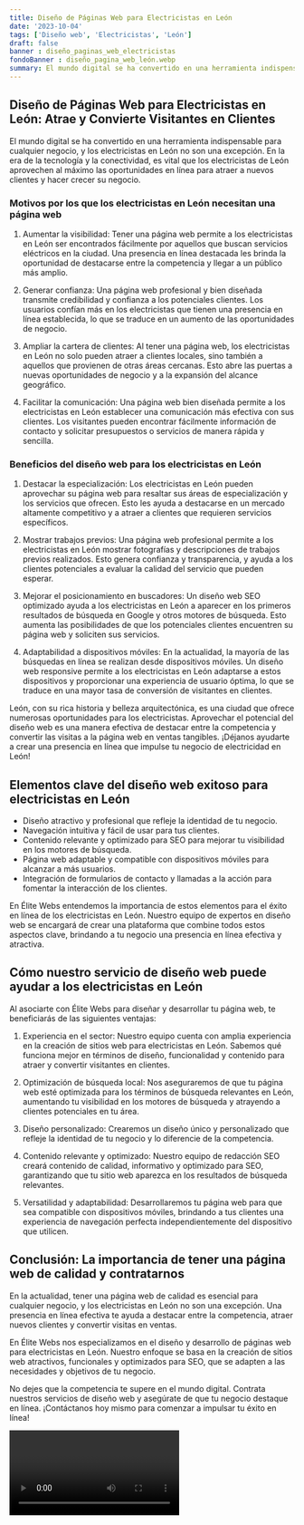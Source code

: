```yaml
---
title: Diseño de Páginas Web para Electricistas en León
date: '2023-10-04'
tags: ['Diseño web', 'Electricistas', 'León']
draft: false
banner : diseño_paginas_web_electricistas
fondoBanner : diseño_pagina_web_león.webp
summary: El mundo digital se ha convertido en una herramienta indispensable para cualquier negocio, y los electricistas en León no son una excepción. En la era de la tecnología y la conectividad, es vital que los electricistas de León aprovechen al máximo las oportunidades en línea para atraer a nuevos clientes y hacer crecer su negocio.
---
```


## Diseño de Páginas Web para Electricistas en León: Atrae y Convierte Visitantes en Clientes

El mundo digital se ha convertido en una herramienta indispensable para cualquier negocio, y los electricistas en León no son una excepción. En la era de la tecnología y la conectividad, es vital que los electricistas de León aprovechen al máximo las oportunidades en línea para atraer a nuevos clientes y hacer crecer su negocio.

### Motivos por los que los electricistas en León necesitan una página web

1. Aumentar la visibilidad: Tener una página web permite a los electricistas en León ser encontrados fácilmente por aquellos que buscan servicios eléctricos en la ciudad. Una presencia en línea destacada les brinda la oportunidad de destacarse entre la competencia y llegar a un público más amplio.

2. Generar confianza: Una página web profesional y bien diseñada transmite credibilidad y confianza a los potenciales clientes. Los usuarios confían más en los electricistas que tienen una presencia en línea establecida, lo que se traduce en un aumento de las oportunidades de negocio.

3. Ampliar la cartera de clientes: Al tener una página web, los electricistas en León no solo pueden atraer a clientes locales, sino también a aquellos que provienen de otras áreas cercanas. Esto abre las puertas a nuevas oportunidades de negocio y a la expansión del alcance geográfico.

4. Facilitar la comunicación: Una página web bien diseñada permite a los electricistas en León establecer una comunicación más efectiva con sus clientes. Los visitantes pueden encontrar fácilmente información de contacto y solicitar presupuestos o servicios de manera rápida y sencilla.

### Beneficios del diseño web para los electricistas en León

1. Destacar la especialización: Los electricistas en León pueden aprovechar su página web para resaltar sus áreas de especialización y los servicios que ofrecen. Esto les ayuda a destacarse en un mercado altamente competitivo y a atraer a clientes que requieren servicios específicos.

2. Mostrar trabajos previos: Una página web profesional permite a los electricistas en León mostrar fotografías y descripciones de trabajos previos realizados. Esto genera confianza y transparencia, y ayuda a los clientes potenciales a evaluar la calidad del servicio que pueden esperar.

3. Mejorar el posicionamiento en buscadores: Un diseño web SEO optimizado ayuda a los electricistas en León a aparecer en los primeros resultados de búsqueda en Google y otros motores de búsqueda. Esto aumenta las posibilidades de que los potenciales clientes encuentren su página web y soliciten sus servicios.

4. Adaptabilidad a dispositivos móviles: En la actualidad, la mayoría de las búsquedas en línea se realizan desde dispositivos móviles. Un diseño web responsive permite a los electricistas en León adaptarse a estos dispositivos y proporcionar una experiencia de usuario óptima, lo que se traduce en una mayor tasa de conversión de visitantes en clientes.

León, con su rica historia y belleza arquitectónica, es una ciudad que ofrece numerosas oportunidades para los electricistas. Aprovechar el potencial del diseño web es una manera efectiva de destacar entre la competencia y convertir las visitas a la página web en ventas tangibles. ¡Déjanos ayudarte a crear una presencia en línea que impulse tu negocio de electricidad en León!

<GifSeo />

<Cta />

## Elementos clave del diseño web exitoso para electricistas en León

- Diseño atractivo y profesional que refleje la identidad de tu negocio.
- Navegación intuitiva y fácil de usar para tus clientes.
- Contenido relevante y optimizado para SEO para mejorar tu visibilidad en los motores de búsqueda.
- Página web adaptable y compatible con dispositivos móviles para alcanzar a más usuarios.
- Integración de formularios de contacto y llamadas a la acción para fomentar la interacción de los clientes.

En Élite Webs entendemos la importancia de estos elementos para el éxito en línea de los electricistas en León. Nuestro equipo de expertos en diseño web se encargará de crear una plataforma que combine todos estos aspectos clave, brindando a tu negocio una presencia en línea efectiva y atractiva.

## Cómo nuestro servicio de diseño web puede ayudar a los electricistas en León

Al asociarte con Élite Webs para diseñar y desarrollar tu página web, te beneficiarás de las siguientes ventajas:

1. Experiencia en el sector: Nuestro equipo cuenta con amplia experiencia en la creación de sitios web para electricistas en León. Sabemos qué funciona mejor en términos de diseño, funcionalidad y contenido para atraer y convertir visitantes en clientes.

2. Optimización de búsqueda local: Nos aseguraremos de que tu página web esté optimizada para los términos de búsqueda relevantes en León, aumentando tu visibilidad en los motores de búsqueda y atrayendo a clientes potenciales en tu área.

3. Diseño personalizado: Crearemos un diseño único y personalizado que refleje la identidad de tu negocio y lo diferencie de la competencia.

4. Contenido relevante y optimizado: Nuestro equipo de redacción SEO creará contenido de calidad, informativo y optimizado para SEO, garantizando que tu sitio web aparezca en los resultados de búsqueda relevantes.

5. Versatilidad y adaptabilidad: Desarrollaremos tu página web para que sea compatible con dispositivos móviles, brindando a tus clientes una experiencia de navegación perfecta independientemente del dispositivo que utilicen.

## Conclusión: La importancia de tener una página web de calidad y contratarnos

En la actualidad, tener una página web de calidad es esencial para cualquier negocio, y los electricistas en León no son una excepción. Una presencia en línea efectiva te ayuda a destacar entre la competencia, atraer nuevos clientes y convertir visitas en ventas.

En Élite Webs nos especializamos en el diseño y desarrollo de páginas web para electricistas en León. Nuestro enfoque se basa en la creación de sitios web atractivos, funcionales y optimizados para SEO, que se adapten a las necesidades y objetivos de tu negocio.

No dejes que la competencia te supere en el mundo digital. Contrata nuestros servicios de diseño web y asegúrate de que tu negocio destaque en línea. ¡Contáctanos hoy mismo para comenzar a impulsar tu éxito en línea!

<Video />

<CtaBot job='Electricistas' city='León'/>

<Gmaps query='León+españa+maps' />